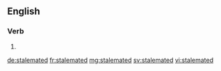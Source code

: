 ==English==

===Verb===
{{head|en}}

# {{en-past of|stalemate}}

[[de:stalemated]]
[[fr:stalemated]]
[[mg:stalemated]]
[[sv:stalemated]]
[[vi:stalemated]]
